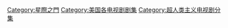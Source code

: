 [[Category:星際之門|Category:星際之門]]
[[Category:美国各电视剧剧集|Category:美国各电视剧剧集]]
[[Category:超人类主义电视剧分集|Category:超人类主义电视剧分集]]